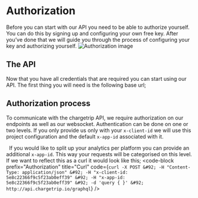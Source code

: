 <!-- order: 2 -->
# Authorization
Before you can start with our API you need to be able to authorize yourself. You can do this by signing up and configuring your own free key. After you’ve done that we will guide you through the process of configuring your key and authorizing yourself.
![Authorization image](/authorization.jpg)
## The API
Now that you have all credentials that are required you can start using our API. The first thing you will need is the following base url;
<code-block prefix="Authorization" title="Base Url" code="http://api.chargetrip.io/graphql"/>
## Authorization process
To communicate with the chargetrip API, we require authorization on our endpoints as well as our websocket. Authentication can be done on one or two levels. If you only provide us only with your `x-client-id` we will use this project configuration and the default `x-app-id` associated with it.

  If you would like to split up your analytics per platform you can provide an additional `x-app-id`. This way your requests will be categorised on this level.
<property-table keys="x-client-id, x-app-id" types="string, string" descriptions="Your project id with the corresponding configuration, Your app id for splitting up analytics" required="Yes, No" />
If we want to reflect this as a curl it would look like this;
<code-block prefix="Authorization" title="Curl" code={`curl -X POST &#92;
                                                       -H "Content-Type: application/json" &#92;
                                                       -H "x-client-id: 5e8c22366f9c5f23ab0eff39" &#92;
                                                       -H "x-app-id: 5e8c22366f9c5f23ab0eff39" &#92;
                                                       -d 'query { }' &#92;
                                                       http://api.chargetrip.io/graphql`} />
